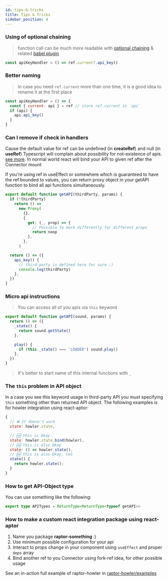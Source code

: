 ```yaml
---
id: tips-&-tricks
title: Tips & Tricks
sidebar_position: 4
---
```


### Using of optional chaining

> function call can be much more readable with [optional chaining](https://developer.mozilla.org/en-US/docs/Web/JavaScript/Reference/Operators/Optional_chaining) & related [babel plugin](https://babeljs.io/docs/en/babel-plugin-proposal-optional-chaining)

```jsx
const apiKeyHandler = () => ref.current?.api_key()
```

### Better naming

> In case you need `ref.current` more than one time, it is a good idea to rename it at the first place

```jsx
const apiKeyHandler = () => {
  const { current: api } = ref // store ref.current in `api`
  if (api) {
    api.api_key()
  }
}
```

### Can I remove if check in handlers

Cause the default value for ref can be undefined (in **createRef**) and null (in **useRef**) Typescript will complain about possibility for not-existence of apis. [see more](https://fettblog.eu/typescript-react/hooks/#useref).
In normal world react will bind your API to given ref after the Connector mount

If you're using ref in useEffect or somewhere which is guaranteed to have the ref bounded to values, you can return proxy object in your getAPI function to bind all api functions simultaneously.

```js
export default function getAPI(thirdParty, params) {
  if (!thirdParty)
    return () =>
      new Proxy(
        {},
        {
          get: (_, prop) => {
            // Possible to mock differently for different props
            return noop
          },
        },
      )

  return () => ({
    api_key() {
      // third-party is defined here for sure :)
      console.log(thirdParty)
    },
  })
}
```

### Micro api instructions

> You can access all of you apis via `this` keyword

```js
export default function getAPI(sound, params) {
  return () => ({
    _state() {
      return sound.getState()
    },

    play() {
      if (this._state() === 'LOADED') sound.play()
    },
  })
}
```

> It's better to start name of this internal functions with `_`

### The `this` problem in API object

In a case you see this keyword usage in third-party API
you must specifying `this` something other than returned API object.
The following examples is for howler integration using react-aptor:

```js
{
  // ❌ It doesn't work
  state: howler.state,

  // 🆗 this is Okay
  state: howler.state.bind(howler),
  // 🆗 this is also Okay
  state: () => howler.state(),
  // 🆗 this is also Okay, too
  state() {
    return howler.state();
  }
}
```

### How to get API-Object type

You can use something like the following:

```ts
export type APITypes = ReturnType<ReturnType<typeof getAPI>>
```

### How to make a custom react integration package using react-aptor

1. Name you package **raptor-something** :)
2. Use minimum possible configuration for your api
3. Interact to props change in your component using `useEffect` and proper `deps` array
4. Bind another ref to you Connector using fork-ref idea, for other possible usage

See an in-action full example of raptor-howler in [raptor-howler/examples](https://github.com/amirHossein-Ebrahimi/raptor-howler/tree/master/example)
